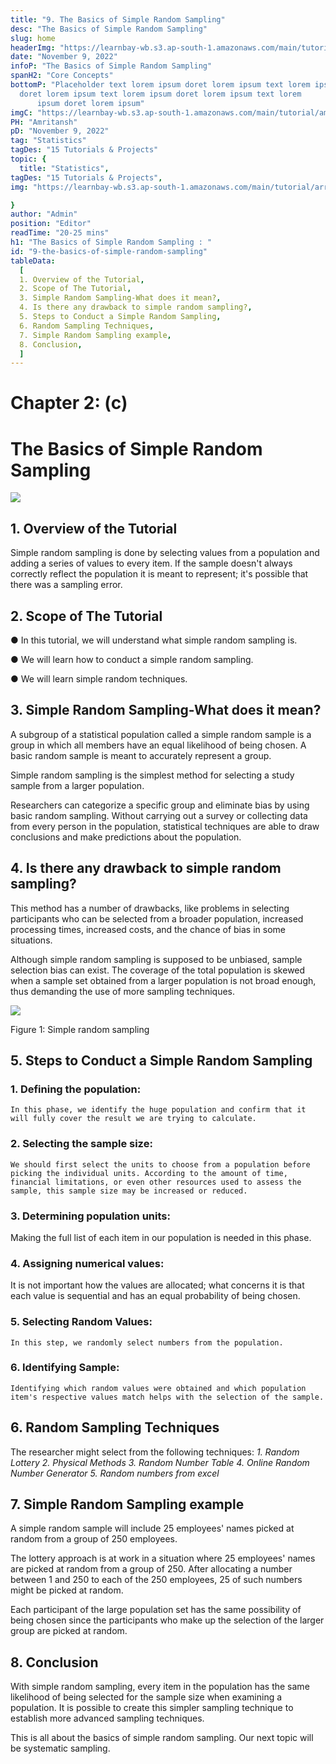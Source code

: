 ```yaml
---
title: "9. The Basics of Simple Random Sampling"
desc: "The Basics of Simple Random Sampling"
slug: home
headerImg: "https://learnbay-wb.s3.ap-south-1.amazonaws.com/main/tutorial/python.png"
date: "November 9, 2022"
infoP: "The Basics of Simple Random Sampling"
spanH2: "Core Concepts"
bottomP: "Placeholder text lorem ipsum doret lorem ipsum text lorem ipsum
  doret lorem ipsum text lorem ipsum doret lorem ipsum text lorem
      ipsum doret lorem ipsum"
imgC: "https://learnbay-wb.s3.ap-south-1.amazonaws.com/main/tutorial/amritansh.png"
PH: "Amritansh"
pD: "November 9, 2022"
tag: "Statistics"
tagDes: "15 Tutorials & Projects"
topic: {
  title: "Statistics",
tagDes: "15 Tutorials & Projects",
img: "https://learnbay-wb.s3.ap-south-1.amazonaws.com/main/tutorial/arrow.png"

}
author: "Admin"
position: "Editor"
readTime: "20-25 mins"
h1: "The Basics of Simple Random Sampling : "
id: "9-the-basics-of-simple-random-sampling"
tableData:
  [
  1. Overview of the Tutorial,
  2. Scope of The Tutorial,
  3. Simple Random Sampling-What does it mean?,
  4. Is there any drawback to simple random sampling?,
  5. Steps to Conduct a Simple Random Sampling,
  6. Random Sampling Techniques,
  7. Simple Random Sampling example,
  8. Conclusion,
  ]
---
```


# **Chapter 2: (c)**

# **The Basics of Simple Random Sampling**

<img src="https://learnbay-wb.s3.ap-south-1.amazonaws.com/main/tutorial/statistics/simple+random+sampling.jpg"></img>


## 1. Overview of the Tutorial

Simple random sampling is done by selecting values from a population and adding a series of values to every item. If the sample doesn't always correctly reflect the population it is meant to represent; it's possible that there was a sampling error.


## 2. Scope of The Tutorial 

●  	In this tutorial, we will understand what simple random sampling is.

●  	We will learn how to conduct a simple random sampling.

●  	We will learn simple random techniques.


## 3. Simple Random Sampling-What does it mean?

A subgroup of a statistical population called a simple random sample is a group in which all members have an equal likelihood of being chosen. A basic random sample is meant to accurately represent a group.

Simple random sampling is the simplest method for selecting a study sample from a larger population.

Researchers can categorize a specific group and eliminate bias by using basic random sampling. Without carrying out a survey or collecting data from every person in the population, statistical techniques are able to draw conclusions and make predictions about the population.


## 4. Is there any drawback to simple random sampling?

This method has a number of drawbacks, like problems in selecting participants who can be selected from a broader population, increased processing times, increased costs, and the chance of bias in some situations.

Although simple random sampling is supposed to be unbiased, sample selection bias can exist. The coverage of the total population is skewed when a sample set obtained from a larger population is not broad enough, thus demanding the use of more sampling techniques.

<img src="https://learnbay-wb.s3.ap-south-1.amazonaws.com/main/tutorial/statistics/Simple+Random+Sample+Figure+1.jpg"></img>

Figure 1: Simple random sampling


## 5. Steps to Conduct a Simple Random Sampling

### 1.    Defining the population:


    In this phase, we identify the huge population and confirm that it will fully cover the result we are trying to calculate.

### 2.    Selecting the sample size:


    We should first select the units to choose from a population before picking the individual units. According to the amount of time, financial limitations, or even other resources used to assess the sample, this sample size may be increased or reduced.

### 3.    Determining population units:


Making the full list of each item in our population is needed in this phase.




### 4.    Assigning numerical values:


It is not important how the values are allocated; what concerns it is that each value is sequential and has an equal probability of being chosen.




### 5.    Selecting Random Values:


    In this step, we randomly select numbers from the population.

### 6.    Identifying Sample:


    Identifying which random values were obtained and which population item's respective values match helps with the selection of the sample.

## 6. Random Sampling Techniques

The researcher might select from the following techniques: 
 _1._    _Random Lottery_
 _2._    _Physical Methods_
 _3._    _Random Number Table_
 _4._    _Online Random Number Generator_
 _5._    _Random numbers from excel_

## 7. Simple Random Sampling example

A simple random sample will include 25 employees' names picked at random from a group of 250 employees.

The lottery approach is at work in a situation where 25 employees' names are picked at random from a group of 250. After allocating a number between 1 and 250 to each of the 250 employees, 25 of such numbers might be picked at random.

Each participant of the large population set has the same possibility of being chosen since the participants who make up the selection of the larger group are picked at random.

## 8. Conclusion

With simple random sampling, every item in the population has the same likelihood of being selected for the sample size when examining a population. It is possible to create this simpler sampling technique to establish more advanced sampling techniques.

This is all about the basics of simple random sampling. Our next topic will be systematic sampling.
